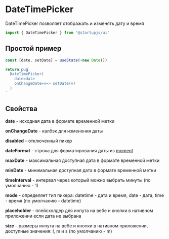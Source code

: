 
# DateTimePicker

DateTimePicker позволяет отображать и изменять дату и время

```jsx
import { DateTimePicker } from '@startupjs/ui'
```

## Простой пример

```jsx example
const [date, setDate] = useState(+new Date())

return pug`
  DateTimePicker(
    date=date
    onChangeDate=v=> setDate(v)
  )
`
```

## Свойства

**date** - исходная дата в формате временной метки

**onChangeDate** - калбэк для изменения даты

**disabled** - отключенный пикер

**dateFormat** - строка для форматирования даты из [moment](https://momentjscom.readthedocs.io/en/latest/moment/04-displaying/01-format/)

**maxDate** - максимальная доступная дата в формате временной метки

**minDate** - минимальная доступная дата в формате временной метки

**timeInterval** - интервал через который можно выбрать минуты (по умолчанию - 1)

**mode** - определяет тип пикера: datetime - дата и время, date - дата, time - время (по умолчанию - datetime)

**placeholder** - плейсхолдер для инпута на вебе и кнопки в нативном приложении если дата не выбрана

**size** - размеры инпута на вебе и кнопки в нативном приложении, доступные значения: l, m и s (по умолчанию - m)

<Sandbox Component={DateTimePicker} block />
